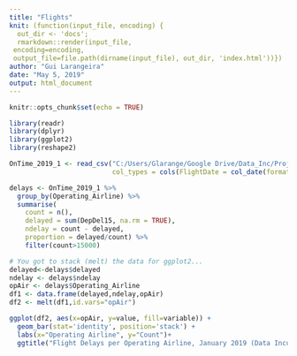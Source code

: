 ```yaml
---
title: "Flights"
knit: (function(input_file, encoding) {
  out_dir <- 'docs';
  rmarkdown::render(input_file,
 encoding=encoding,
 output_file=file.path(dirname(input_file), out_dir, 'index.html'))})
author: "Gui Larangeira"
date: "May 5, 2019"
output: html_document
---
```


```r
knitr::opts_chunk$set(echo = TRUE)
```


```r
library(readr)
library(dplyr)
library(ggplot2)
library(reshape2)

```

```r
OnTime_2019_1 <- read_csv("C:/Users/Glarange/Google Drive/Data_Inc/Project/OnTime_2019_1.csv", 
                          col_types = cols(FlightDate = col_date(format = "%m/%d/%Y")))

delays <- OnTime_2019_1 %>% 
  group_by(Operating_Airline) %>% 
  summarise(
    count = n(),
    delayed = sum(DepDel15, na.rm = TRUE),
    ndelay = count - delayed,
    proportion = delayed/count) %>%
    filter(count>15000)

# You got to stack (melt) the data for ggplot2...
delayed<-delays$delayed
ndelay <- delays$ndelay
opAir <- delays$Operating_Airline
df1 <- data.frame(delayed,ndelay,opAir)
df2 <- melt(df1,id.vars="opAir")

```




```r
ggplot(df2, aes(x=opAir, y=value, fill=variable)) +
  geom_bar(stat='identity', position='stack') +
  labs(x="Operating Airline", y="Count")+
  ggtitle("Flight Delays per Operating Airline, January 2019 (Data Incubator Project)")
```



